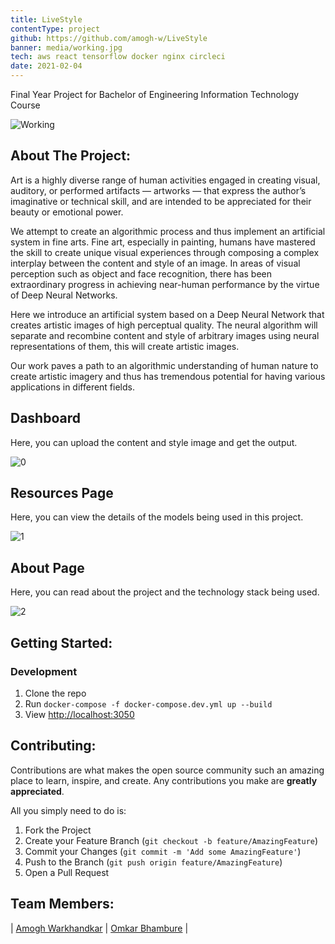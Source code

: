 ```yaml
---
title: LiveStyle
contentType: project
github: https://github.com/amogh-w/LiveStyle
banner: media/working.jpg
tech: aws react tensorflow docker nginx circleci
date: 2021-02-04
---
```


Final Year Project for Bachelor of Engineering Information Technology Course

![](media/working.jpg "Working")

## About The Project:

Art is a highly diverse range of human activities engaged in creating visual, auditory, or performed artifacts — artworks — that express the author’s imaginative or technical skill, and are intended to be appreciated for their beauty or emotional power.

We attempt to create an algorithmic process and thus implement an artificial system in fine arts. Fine art, especially in painting, humans have mastered the skill to create unique visual experiences through composing a complex interplay between the content and style of an image. In areas of visual perception such as object and face recognition, there has been extraordinary progress in achieving near-human performance by the virtue of Deep Neural Networks.

Here we introduce an artificial system based on a Deep Neural Network that creates artistic images of high perceptual quality. The neural algorithm will separate and recombine content and style of arbitrary images using neural representations of them, this will create artistic images.

Our work paves a path to an algorithmic understanding of human nature to create artistic imagery and thus has tremendous potential for having various applications in different fields.

## Dashboard

Here, you can upload the content and style image and get the output.

![0](media/dashboard.png "Dashboard")

## Resources Page

Here, you can view the details of the models being used in this project.

![1](media/resources.png "Resources")

## About Page

Here, you can read about the project and the technology stack being used.

![2](media/about.png "About")

## Getting Started:

### Development

1. Clone the repo
2. Run `docker-compose -f docker-compose.dev.yml up --build`
3. View [http://localhost:3050](http://localhost:3050)

## Contributing:

Contributions are what makes the open source community such an amazing place to learn, inspire, and create. Any contributions you make are **greatly appreciated**.

All you simply need to do is:

1. Fork the Project
2. Create your Feature Branch (`git checkout -b feature/AmazingFeature`)
3. Commit your Changes (`git commit -m 'Add some AmazingFeature'`)
4. Push to the Branch (`git push origin feature/AmazingFeature`)
5. Open a Pull Request

## Team Members:

| [Amogh Warkhandkar](https://github.com/amogh-w) | [Omkar Bhambure](https://github.com/blablabluomie) |
